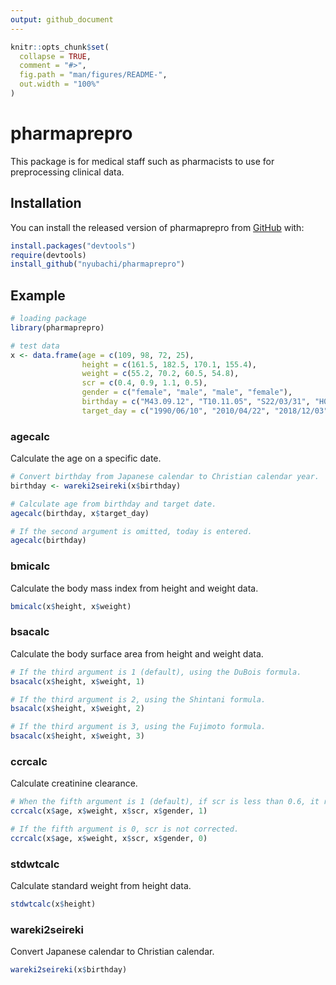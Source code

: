 ```yaml
---
output: github_document
---
```


<!-- README.md is generated from README.Rmd. Please edit that file -->

```r
knitr::opts_chunk$set(
  collapse = TRUE,
  comment = "#>",
  fig.path = "man/figures/README-",
  out.width = "100%"
)
```
# pharmaprepro

This package is for medical staff such as pharmacists to use for preprocessing clinical data.

## Installation

You can install the released version of pharmaprepro from [GitHub](https://github.com/nyubachi/pharmaprepro) with:

``` r
install.packages("devtools")
require(devtools)
install_github("nyubachi/pharmaprepro")
```

## Example
```r
# loading package
library(pharmaprepro)
```

```r
# test data
x <- data.frame(age = c(109, 98, 72, 25),
                height = c(161.5, 182.5, 170.1, 155.4),
                weight = c(55.2, 70.2, 60.5, 54.8),
                scr = c(0.4, 0.9, 1.1, 0.5),
                gender = c("female", "male", "male", "female"),
                birthday = c("M43.09.12", "T10.11.05", "S22/03/31", "H06-12-29"),
                target_day = c("1990/06/10", "2010/04/22", "2018/12/03", "2015/10/03"))
```

### agecalc
Calculate the age on a specific date.
```r
# Convert birthday from Japanese calendar to Christian calendar year.
birthday <- wareki2seireki(x$birthday)
```

```r
# Calculate age from birthday and target date.
agecalc(birthday, x$target_day)
```

```r
# If the second argument is omitted, today is entered.
agecalc(birthday)
```

### bmicalc
Calculate the body mass index from height and weight data.
```r
bmicalc(x$height, x$weight)
```

### bsacalc
Calculate the body surface area from height and weight data.
```r
# If the third argument is 1 (default), using the DuBois formula.
bsacalc(x$height, x$weight, 1)
```

```r
# If the third argument is 2, using the Shintani formula.
bsacalc(x$height, x$weight, 2)
```

```r
# If the third argument is 3, using the Fujimoto formula.
bsacalc(x$height, x$weight, 3)
```

### ccrcalc
Calculate creatinine clearance.
```r
# When the fifth argument is 1 (default), if scr is less than 0.6, it rounds up to 0.6.
ccrcalc(x$age, x$weight, x$scr, x$gender, 1)
```

```r
# If the fifth argument is 0, scr is not corrected.
ccrcalc(x$age, x$weight, x$scr, x$gender, 0)
```

### stdwtcalc
Calculate standard weight from height data.
```r
stdwtcalc(x$height)
```

### wareki2seireki
Convert Japanese calendar to Christian calendar.
```r
wareki2seireki(x$birthday)
```
